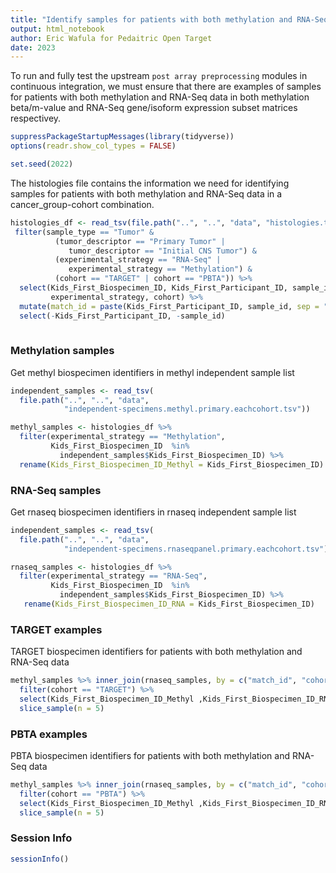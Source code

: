 ```yaml
---
title: "Identify samples for patients with both methylation and RNA-Seq data"
output: html_notebook
author: Eric Wafula for Pedaitric Open Target
date: 2023
---
```


To run and fully test the upstream `post array preprocessing` modules in continuous integration, we must ensure that there are examples of samples for patients with both methylation and RNA-Seq data in both methylation beta/m-value and RNA-Seq gene/isoform expression subset matrices respectivey.

```r
suppressPackageStartupMessages(library(tidyverse))
options(readr.show_col_types = FALSE)
```

```r
set.seed(2022)
```

The histologies file contains the information we need for identifying samples for patients with both methylation and RNA-Seq data in a cancer_group-cohort combination.

```r
histologies_df <- read_tsv(file.path("..", "..", "data", "histologies.tsv")) %>% 
 filter(sample_type == "Tumor" & 
          (tumor_descriptor == "Primary Tumor" | 
             tumor_descriptor == "Initial CNS Tumor") & 
          (experimental_strategy == "RNA-Seq" | 
             experimental_strategy == "Methylation") & 
          (cohort == "TARGET" | cohort == "PBTA")) %>% 
  select(Kids_First_Biospecimen_ID, Kids_First_Participant_ID, sample_id, 
         experimental_strategy, cohort) %>% 
  mutate(match_id = paste(Kids_First_Participant_ID, sample_id, sep = "_" )) %>% 
  select(-Kids_First_Participant_ID, -sample_id)
  
```
### Methylation samples

Get methyl biospecimen identifiers in methyl independent sample list

```r
independent_samples <- read_tsv(
  file.path("..", "..", "data", 
            "independent-specimens.methyl.primary.eachcohort.tsv"))

methyl_samples <- histologies_df %>% 
  filter(experimental_strategy == "Methylation", 
         Kids_First_Biospecimen_ID  %in% 
           independent_samples$Kids_First_Biospecimen_ID) %>% 
  rename(Kids_First_Biospecimen_ID_Methyl = Kids_First_Biospecimen_ID)

```

### RNA-Seq samples 

Get rnaseq biospecimen identifiers in rnaseq independent sample list

```r
independent_samples <- read_tsv(
  file.path("..", "..", "data", 
            "independent-specimens.rnaseqpanel.primary.eachcohort.tsv"))

rnaseq_samples <- histologies_df %>% 
  filter(experimental_strategy == "RNA-Seq", 
         Kids_First_Biospecimen_ID  %in% 
           independent_samples$Kids_First_Biospecimen_ID) %>% 
   rename(Kids_First_Biospecimen_ID_RNA = Kids_First_Biospecimen_ID)

```

### TARGET examples

TARGET biospecimen identifiers for patients with both methylation and RNA-Seq data

```r
methyl_samples %>% inner_join(rnaseq_samples, by = c("match_id", "cohort")) %>% 
  filter(cohort == "TARGET") %>% 
  select(Kids_First_Biospecimen_ID_Methyl ,Kids_First_Biospecimen_ID_RNA) %>% 
  slice_sample(n = 5)

```

### PBTA examples

PBTA biospecimen identifiers for patients with both methylation and RNA-Seq data

```r
methyl_samples %>% inner_join(rnaseq_samples, by = c("match_id", "cohort")) %>% 
  filter(cohort == "PBTA") %>% 
  select(Kids_First_Biospecimen_ID_Methyl ,Kids_First_Biospecimen_ID_RNA) %>% 
  slice_sample(n = 5)

```

### Session Info

```r
sessionInfo()
```

